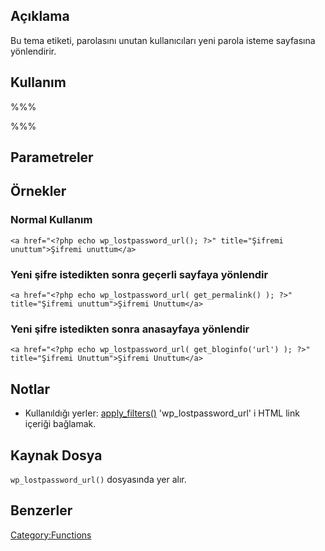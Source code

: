 == Açıklama ==

Bu tema etiketi, parolasını unutan kullanıcıları yeni parola isteme sayfasına yönlendirir.

== Kullanım ==

%%% <?php echo wp_lostpassword_url( $redirect ); ?> %%%

== Parametreler ==

{{Parameter|$redirect|string|Kayıp şifre aldıktan sonra bağlantıya yönlendirme.|İsteğe bağlı.}}

== Örnekler ==

=== Normal Kullanım ===
<pre>
<a href="<?php echo wp_lostpassword_url(); ?>" title="Şifremi unuttum">Şifremi unuttum</a>
</pre>

=== Yeni şifre istedikten sonra geçerli sayfaya yönlendir ===
<pre>
<a href="<?php echo wp_lostpassword_url( get_permalink() ); ?>" title="Şifremi unuttum">Şifremi Unuttum</a>
</pre>


=== Yeni şifre istedikten sonra anasayfaya yönlendir ===
<pre>
<a href="<?php echo wp_lostpassword_url( get_bloginfo('url') ); ?>" title="Şifremi Unuttum">Şifremi Unuttum</a>
</pre>

==Notlar==
* Kullanıldığı yerler: [[Function Reference/apply filters|apply_filters()]] 'wp_lostpassword_url' i HTML link içeriği bağlamak.

== Kaynak Dosya ==

<tt>wp_lostpassword_url()</tt> {{Trac|wp-includes/general-template.php}} dosyasında yer alır.

== Benzerler ==

{{Login Tags}}

{{Tag Footer}}

[[Category:Functions]]